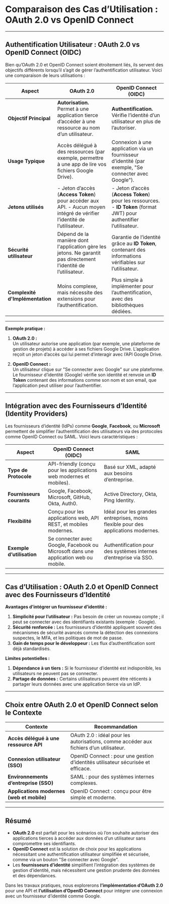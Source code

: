 # **Comparaison des Cas d’Utilisation : OAuth 2.0 vs OpenID Connect**

---

## **Authentification Utilisateur : OAuth 2.0 vs OpenID Connect (OIDC)**

Bien qu’OAuth 2.0 et OpenID Connect soient étroitement liés, ils servent des objectifs différents lorsqu’il s’agit de gérer l’authentification utilisateur. Voici une comparaison de leurs utilisations :

| **Aspect**                   | **OAuth 2.0**                                 | **OpenID Connect (OIDC)**                          |
|------------------------------|-----------------------------------------------|---------------------------------------------------|
| **Objectif Principal**       | **Autorisation.** Permet à une application tierce d’accéder à une ressource au nom d’un utilisateur. | **Authentification.** Vérifie l’identité d’un utilisateur en plus de l’autoriser. |
| **Usage Typique**            | Accès délégué à des ressources (par exemple, permettre à une app de lire vos fichiers Google Drive). | Connexion à une application via un fournisseur d’identité (par exemple, "Se connecter avec Google"). |
| **Jetons utilisés**           | - Jeton d’accès (**Access Token**) pour accéder aux API.  - Aucun moyen intégré de vérifier l’identité de l’utilisateur. | - Jeton d’accès (**Access Token**) pour les ressources.  - **ID Token** (format JWT) pour authentifier l’utilisateur. |
| **Sécurité utilisateur**     | Dépend de la manière dont l'application gère les jetons. Ne garantit pas directement l’identité de l’utilisateur. | Garantie de l’identité grâce au **ID Token**, contenant des informations vérifiables sur l’utilisateur. |
| **Complexité d'Implémentation** | Moins complexe, mais nécessite des extensions pour l’authentification. | Plus simple à implémenter pour l’authentification, avec des bibliothèques dédiées. |

---

**Exemple pratique :**  
1. **OAuth 2.0 :**  
   Un utilisateur autorise une application (par exemple, une plateforme de gestion de projets) à accéder à ses fichiers Google Drive. L’application reçoit un jeton d’accès qui lui permet d’interagir avec l’API Google Drive.  

2. **OpenID Connect :**  
   Un utilisateur clique sur "Se connecter avec Google" sur une plateforme. Le fournisseur d’identité (Google) vérifie son identité et renvoie un **ID Token** contenant des informations comme son nom et son email, que l’application peut utiliser pour l’authentifier.

---

## **Intégration avec des Fournisseurs d’Identité (Identity Providers)**

Les fournisseurs d’identité (IdPs) comme **Google**, **Facebook**, ou **Microsoft** permettent de simplifier l’authentification des utilisateurs via des protocoles comme OpenID Connect ou SAML. Voici leurs caractéristiques :

| **Aspect**                  | **OpenID Connect (OIDC)**                        | **SAML**                                         |
|-----------------------------|-------------------------------------------------|------------------------------------------------|
| **Type de Protocole**       | API-friendly (conçu pour les applications web modernes et mobiles). | Basé sur XML, adapté aux besoins d’entreprise. |
| **Fournisseurs courants**   | Google, Facebook, Microsoft, GitHub, Okta, Auth0. | Active Directory, Okta, Ping Identity.         |
| **Flexibilité**             | Conçu pour les applications web, API REST, et mobiles modernes. | Idéal pour les grandes entreprises, moins flexible pour des applications modernes. |
| **Exemple d’utilisation**  | Se connecter avec Google, Facebook ou Microsoft dans une application web ou mobile. | Authentification pour des systèmes internes d’entreprise via SSO. |

---

## **Cas d’Utilisation : OAuth 2.0 et OpenID Connect avec des Fournisseurs d’Identité**

**Avantages d’intégrer un fournisseur d’identité :**
1. **Simplicité pour l’utilisateur :** Pas besoin de créer un nouveau compte ; il peut se connecter avec des identifiants existants (exemple : Google).  
2. **Sécurité renforcée :** Les fournisseurs d’identité appliquent souvent des mécanismes de sécurité avancés comme la détection des connexions suspectes, le MFA, et les politiques de mot de passe.  
3. **Gain de temps pour le développeur :** Les flux d’authentification sont déjà standardisés.  

**Limites potentielles :**
1. **Dépendance à un tiers :** Si le fournisseur d’identité est indisponible, les utilisateurs ne peuvent pas se connecter.  
2. **Partage de données :** Certains utilisateurs peuvent être réticents à partager leurs données avec une application tierce via un IdP.  

---

## **Choix entre OAuth 2.0 et OpenID Connect selon le Contexte**

| **Contexte**                                       | **Recommandation**                                      |
|---------------------------------------------------|--------------------------------------------------------|
| **Accès délégué à une ressource API**              | OAuth 2.0 : idéal pour les autorisations, comme accéder aux fichiers d’un utilisateur. |
| **Connexion utilisateur (SSO)**                   | OpenID Connect : pour une gestion d’identités utilisateur sécurisée et efficace. |
| **Environnements d’entreprise (SSO)**             | SAML : pour des systèmes internes complexes.           |
| **Applications modernes (web et mobile)**         | OpenID Connect : conçu pour être simple et moderne.    |

---

## **Résumé**
- **OAuth 2.0** est parfait pour les scénarios où l’on souhaite autoriser des applications tierces à accéder aux données d’un utilisateur sans compromettre ses identifiants.  
- **OpenID Connect** est la solution de choix pour les applications nécessitant une authentification utilisateur simplifiée et sécurisée, comme via un bouton "Se connecter avec Google".  
- Les **fournisseurs d’identité** simplifient l’intégration des systèmes de gestion d’identité, mais nécessitent une gestion prudente des données et des dépendances.

Dans les travaux pratiques, nous explorerons **l’implémentation d’OAuth 2.0** pour une API et **l’utilisation d’OpenID Connect** pour intégrer une connexion avec un fournisseur d’identité comme Google.